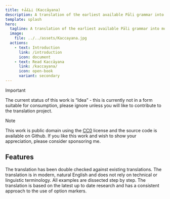 ```yaml
---
title: 𑀓𑀘𑁆𑀘𑀸𑀬𑀦 (Kaccāyana)
description: A translation of the earliest available Pāli grammar into modern English, by Chris Tham (chris@christham.net)
template: splash
hero:
  tagline: A translation of the earliest available Pāli grammar into modern English, by Chris Tham (chris@christham.net).
  image:
    file: ../../assets/Kaccayana.jpg
  actions:
    - text: Introduction
      link: /introduction
      icon: document
    - text: Read Kaccāyana
      link: /kaccayana/
      icon: open-book
      variant: secondary
---
```



> [!IMPORTANT]
> The current status of this work is “Idea” - this is currently not in a form suitable for consumption, please ignore unless you will like to contribute to the translation project.

> [!NOTE]
> This work is public domain using the [CC0](https://creativecommons.org/public-domain/cc0/) license and the source code is available on Github. If you like this work and wish to show your appreciation, please consider sponsoring me.

## Features

<CardGrid>
	<Card title="Accurate" icon="pen">
		The translation has been double checked against existing translations.
	</Card>
	<Card title="Easy to Understand" icon="translate">
		The translation is in modern, natural English and does not rely on technical or linguistic terminology.
	</Card>
	<Card title="Examples" icon="list-format">
		All examples are dissected step by step.
	</Card>
	<Card title="Fully Researched" icon="open-book">
		The translation is based on the latest up to date research and has a consistent approach to the use of option markers.
	</Card>
</CardGrid>
